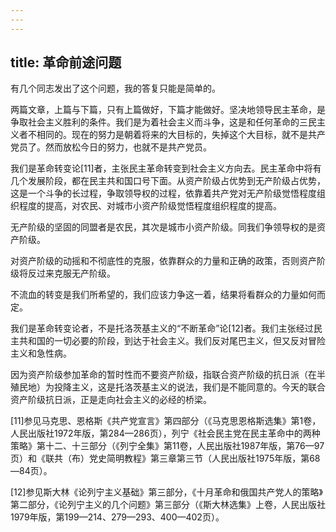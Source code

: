 ```yaml
---
---
---
```

title: 革命前途问题
---




有几个同志发出了这个问题，我的答复只能是简单的。



两篇文章，上篇与下篇，只有上篇做好，下篇才能做好。坚决地领导民主革命，是争取社会主义胜利的条件。我们是为着社会主义而斗争，这是和任何革命的三民主义者不相同的。现在的努力是朝着将来的大目标的，失掉这个大目标，就不是共产党员了。然而放松今日的努力，也就不是共产党员。

我们是革命转变论[11]者，主张民主革命转变到社会主义方向去。民主革命中将有几个发展阶段，都在民主共和国口号下面。从资产阶级占优势到无产阶级占优势，这是一个斗争的长过程，争取领导权的过程，依靠着共产党对无产阶级觉悟程度组织程度的提高，对农民、对城市小资产阶级觉悟程度组织程度的提高。

无产阶级的坚固的同盟者是农民，其次是城市小资产阶级。同我们争领导权的是资产阶级。

对资产阶级的动摇和不彻底性的克服，依靠群众的力量和正确的政策，否则资产阶级将反过来克服无产阶级。

不流血的转变是我们所希望的，我们应该力争这一着，结果将看群众的力量如何而定。

我们是革命转变论者，不是托洛茨基主义的“不断革命”论[12]者。我们主张经过民主共和国的一切必要的阶段，到达于社会主义。我们反对尾巴主义，但又反对冒险主义和急性病。

因为资产阶级参加革命的暂时性而不要资产阶级，指联合资产阶级的抗日派（在半殖民地）为投降主义，这是托洛茨基主义的说法，我们是不能同意的。今天的联合资产阶级抗日派，正是走向社会主义的必经的桥梁。



[11]参见马克思、恩格斯《共产党宣言》第四部分（《马克思恩格斯选集》第1卷，人民出版社1972年版，第284—286页），列宁《社会民主党在民主革命中的两种策略》第十二、十三部分（《列宁全集》第11卷，人民出版社1987年版，第76—97页）和《联共（布）党史简明教程》第三章第三节（人民出版社1975年版，第68—84页）。

[12]参见斯大林《论列宁主义基础》第三部分，《十月革命和俄国共产党人的策略》第二部分，《论列宁主义的几个问题》第三部分（《斯大林选集》上卷，人民出版社1979年版，第199—214、279—293、400—402页）。